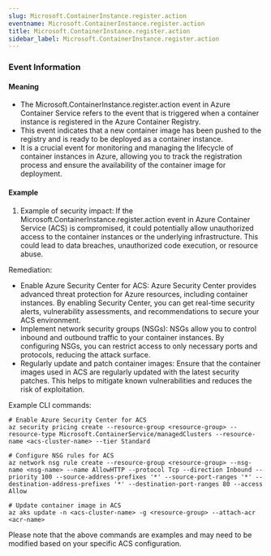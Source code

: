 ```yaml
--- 
slug: Microsoft.ContainerInstance.register.action
eventname: Microsoft.ContainerInstance.register.action
title: Microsoft.ContainerInstance.register.action
sidebar_label: Microsoft.ContainerInstance.register.action
---
```

                       
### Event Information

#### Meaning

- The Microsoft.ContainerInstance.register.action event in Azure Container Service refers to the event that is triggered when a container instance is registered in the Azure Container Registry.
- This event indicates that a new container image has been pushed to the registry and is ready to be deployed as a container instance.
- It is a crucial event for monitoring and managing the lifecycle of container instances in Azure, allowing you to track the registration process and ensure the availability of the container image for deployment.

#### Example

1. Example of security impact: If the Microsoft.ContainerInstance.register.action event in Azure Container Service (ACS) is compromised, it could potentially allow unauthorized access to the container instances or the underlying infrastructure. This could lead to data breaches, unauthorized code execution, or resource abuse.

Remediation:
- Enable Azure Security Center for ACS: Azure Security Center provides advanced threat protection for Azure resources, including container instances. By enabling Security Center, you can get real-time security alerts, vulnerability assessments, and recommendations to secure your ACS environment.
- Implement network security groups (NSGs): NSGs allow you to control inbound and outbound traffic to your container instances. By configuring NSGs, you can restrict access to only necessary ports and protocols, reducing the attack surface.
- Regularly update and patch container images: Ensure that the container images used in ACS are regularly updated with the latest security patches. This helps to mitigate known vulnerabilities and reduces the risk of exploitation.

Example CLI commands:
```
# Enable Azure Security Center for ACS
az security pricing create --resource-group <resource-group> --resource-type Microsoft.ContainerService/managedClusters --resource-name <acs-cluster-name> --tier Standard

# Configure NSG rules for ACS
az network nsg rule create --resource-group <resource-group> --nsg-name <nsg-name> --name AllowHTTP --protocol Tcp --direction Inbound --priority 100 --source-address-prefixes '*' --source-port-ranges '*' --destination-address-prefixes '*' --destination-port-ranges 80 --access Allow

# Update container image in ACS
az aks update -n <acs-cluster-name> -g <resource-group> --attach-acr <acr-name>
```

Please note that the above commands are examples and may need to be modified based on your specific ACS configuration.


 